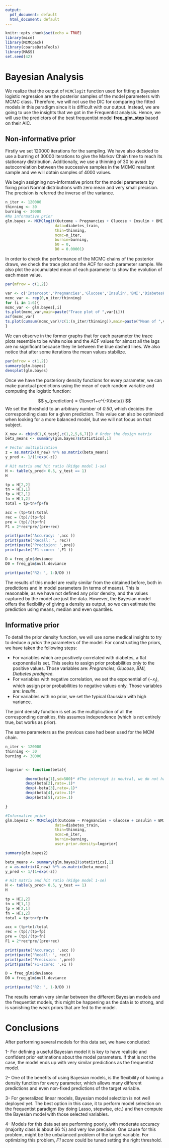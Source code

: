 ---
output:
  pdf_document: default
  html_document: default
---

```{r setup, include=FALSE}
knitr::opts_chunk$set(echo = TRUE)
library(mice)
library(MCMCpack)
library(coarseDataTools)
library(MASS)
set.seed(42)
```

# Bayesian Analysis

We realize that the output of `MCMClogit` function used for fitting a Bayesian logistic regression are the posterior samples of the model parameters with MCMC class. Therefore, we will not use the DIC for comparing the fitted models in this paradigm since it is difficult with our output. Instead, we are going to use the insights that we got in the Frequentist analysis. Hence, we will use the predictors of the best frequentist model **freq_glm_step** based on their AIC.

## Non-informative prior

Firstly we set 120000 iterations for the sampling. We have also decided to use a burning of 30000 iterations to give the Markov Chain time to reach its stationary distribution. Additionally, we use a thinning of 30 to avoid autocorrelation between the successive samples in the MCMC resultant sample and we will obtain samples of 4000 values. 

We begin assigning non-informative priors for the model parameters by fixing priori Normal distributions with zero mean and very small precision. The precision is referred the inverse of the variance.

```{r}
n_iter <- 120000
thinning <- 30
burning <- 30000
#No informative prior
glm.bayes <- MCMClogit(Outcome ~ Pregnancies + Glucose + Insulin + BMI +  DiabetesPedigreeFunction,
                      data=diabetes_train,
                      thin=thinning,
                      mcmc=n_iter,
                      burnin=burning,
                      b0 = 0,
                      B0 = 0.00001)

```

In order to check the performance of the MCMC chains of the posterior draws, we check the trace plot and the ACF for each parameter sample. We also plot the accumulated mean of each parameter to show the evolution of each mean value.

```{r,fig.asp=0.5}
par(mfrow = c(1,2))

var <- c('Intercept','Pregnancies','Glucose','Insulin','BMI','DiabetesPedigreeFunction')
mcmc_var <- rep(0,n_iter/thinning)
for (i in 1:6){
mcmc_var <- glm.bayes[,i]
ts.plot(mcmc_var,main=paste("Trace plot of ",var[i]))
acf(mcmc_var)
ts.plot(cumsum(mcmc_var)/c(1:(n_iter/thinning)),main=paste("Mean of ",var[i]))
}
```

We can observe in the former graphs that for each parameter the trace plots resemble to be white noise and the ACF values for almost all the lags are no significant because they lie between the blue dashed lines. We also notice that after some iterations the mean values stabilize.

```{r,fig.asp=0.5}
par(mfrow = c(1,2))
summary(glm.bayes)
densplot(glm.bayes)
```

Once we have the posteriory density functions for every parameter, we can make punctual predictions using the mean of each random variable and computing the logistic function:

$$ y_{prediction} = {1\over1+e^{-X\beta}} $$
We set the threshold to an arbitrary number of *0.50*, which decides the corresponding class for a given prediction. This value can also be optimized when looking for a more balanced model, but we will not focus on that subject.



```{r}
X_new <- cbind(1,X_test[,c(1,2,5,6,7)]) # Order the design matrix
beta_means <- summary(glm.bayes)$statistics[,1]

# Vector multiplication
z = as.matrix(X_new) %*% as.matrix(beta_means)
y_pred <- 1/(1+exp(-z))

# Hit matrix and hit ratio (Ridge model 1-se)
H <- table(y_pred> 0.5, y_test == 1) 
H

tp = H[2,2]
tn = H[1,1]
fp = H[2,1]
fn = H[1,2]
total = tp+tn+fp+fn

acc = (tp+tn)/total
rec = (tp)/(tp+fp)
pre = (tp)/(tp+fn)
F1 = 2*rec*pre/(pre+rec)

print(paste('Accuracy: ',acc ))
print(paste('Recall: ', rec))
print(paste('Precision: ',pre))
print(paste('F1-score: ',F1 ))

D = freq_glm$deviance
D0 = freq_glm$null.deviance

print(paste('R2: ', 1-D/D0 ))
```
The results of this model are really similar from the obtained before, both in predictions and in model parameters (in terms of means). This is reasonable, as we have not defined any prior density, and the values captured by the model are just the data. However, the Bayesian model offers the flexibility of giving a density as output, so we can estimate the prediction using means, median and even quantiles.

## Informative prior

To detail the prior density function, we will use some medical insights to try to deduce *a priori* the parameters of the model. For constructing the priors, we have taken the following steps:

  * For variables which are positively correlated with diabetes, a flat exponential is set. This seeks to assign prior probabilities only to the positive values. Those variables are: *Pregrancies, Glucose, BMI, Diabetes predigree*.
  * For variables with negative correlation, we set the exponential of $(-x_{j})$, which assign prior probabilities to negative values only. Those variables are: *Insulin*.
  * For variables with no prior, we set the typical Gaussian with high variance.
  
The joint density function is set as the multiplication of all the corresponding densities, this assumes independence (which is not entirely true, but works as prior).

The same parameters as the previous case had been used for the MCM chain.

```{r}
n_iter <- 120000
thinning <- 30
burning <- 30000


logprior <- function(beta){

         dnorm(beta[1],sd=500)* #The intercept is neutral, we do not have prior
         dexp(beta[2],rate=.1)*
         dexp(-beta[3],rate=.1)*
         dexp(beta[4],rate=.1)*
         dexp(beta[5],rate=.1)

}

#Informative prior
glm.bayes2 <- MCMClogit(Outcome ~ Pregnancies + Glucose + Insulin + BMI +  DiabetesPedigreeFunction, 
                      data=diabetes_train,
                      thin=thinning,
                      mcmc=n_iter,
                      burnin=burning,
                      user.prior.density=logprior)
```


```{r}
summary(glm.bayes2)
```

```{r}
beta_means <- summary(glm.bayes2)$statistics[,1]
z = as.matrix(X_new) %*% as.matrix(beta_means)
y_pred <- 1/(1+exp(-z))

# Hit matrix and hit ratio (Ridge model 1-se)
H <- table(y_pred> 0.5, y_test == 1) 
H

tp = H[2,2]
tn = H[1,1]
fp = H[2,1]
fn = H[1,2]
total = tp+tn+fp+fn

acc = (tp+tn)/total
rec = (tp)/(tp+fp)
pre = (tp)/(tp+fn)
F1 = 2*rec*pre/(pre+rec)

print(paste('Accuracy: ',acc ))
print(paste('Recall: ', rec))
print(paste('Precision: ',pre))
print(paste('F1-score: ',F1 ))

D = freq_glm$deviance
D0 = freq_glm$null.deviance

print(paste('R2: ', 1-D/D0 ))
```


The results remain very similar between the different Bayesian models and the frequentist models, this might be happening as the data is to strong, and is vanishing the weak priors that are fed to the model. 

# Conclusions

After performing several models for this data set, we have concluded:

  1- For defining a useful Bayesian model it is key to have realistic and confident prior estimations about the model parameters. If that is not the case, the model ends up with very similar predictions as the frequentist model.
  
  
  2- One of the benefits of using Bayesian models, is the flexibility of having a density function for every parameter, which allows many different predictions and even non-fixed predictions of the target variable.
  
  
  3- For generalized linear models, Bayesian model selection is not well deployed yet. The best option in this case, it to perform model selection on the frequentist paradigm (by doing Lasso, stepwise, etc.) and then compute the Bayesian model with those selected variables.
  
  
  4- Models for this data set are performing poorly, with moderate accuracy (majority class is about 66 %) and very low precision. One cause for this problem, might be the unbalanced problem of the target variable. For optimizing this problem, *F1 score* could be tuned setting the right threshold.






